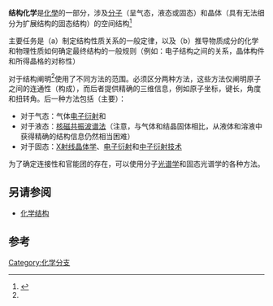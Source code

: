 '''结构化学'''是[[化學|化學]]的一部分，涉及[[分子|分子]]（呈气态，液态或固态）和晶体（具有无法细分为扩展结构的固态结构）的空间结构<ref name=":0">{{Cite book|title=Structural Methods in Molecular Inorganic Chemistry|last=David W. H. Rankin, Norbert W. Mitzel, Carole A. Morrison|first=|publisher=John Wiley & Sons|year=2013|isbn=978-0-470-97278-6|location=Chichester|pages=}}</ref>

主要任务是（a）制定结构性质关系的一般定律，以及（b）推导物质成分的化学和物理性质如何确定最终结构的一般规则（例如：电子结构之间的关系，晶体构件和所得晶格的对称性）

对于结构阐明<ref name=":0" />使用了不同方法的范围。必须区分两种方法，这些方法仅阐明原子之间的连通性（构成），而后者提供精确的三维信息，例如原子坐标，键长，角度和扭转角。后一种方法包括（主要）：

*对于气态：气体[[电子衍射|电子衍射]]和{{tsl|en|Microwave spectroscopy||微波光谱}}
*对于液态：[[核磁共振波谱法|核磁共振波谱法]]（注意，与气体和结晶固体相比，从液体和溶液中获得精确的结构信息仍然相当困难）
*对于固态：[[X射线晶体学|X射线晶体学]]、[[电子衍射|电子衍射]]和[[中子衍射技术|中子衍射技术]]

为了确定连接性和官能团的存在，可以使用分子[[光谱学|光谱学]]和固态光谱学的各种方法。

==另请参阅==
* [[化学结构|化学结构]]

==参考==
{{reflist}}

[[Category:化学分支|Category:化学分支]]